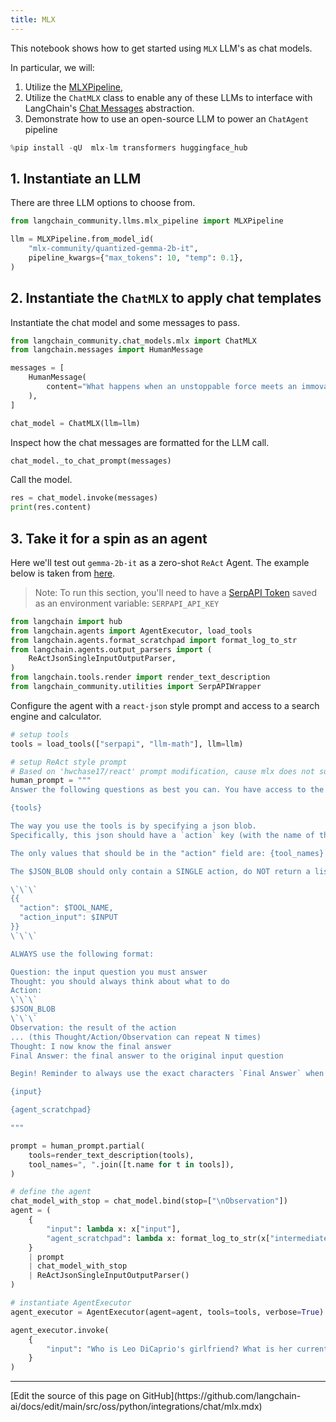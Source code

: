 ```yaml
---
title: MLX
---
```


This notebook shows how to get started using `MLX` LLM's as chat models.

In particular, we will:

1. Utilize the [MLXPipeline](https://github.com/langchain-ai/langchain/blob/master/libs/community/langchain_community/llms/mlx_pipeline.py),
2. Utilize the `ChatMLX` class to enable any of these LLMs to interface with LangChain's [Chat Messages](https://python.langchain.com/docs/modules/model_io/chat/#messages) abstraction.
3. Demonstrate how to use an open-source LLM to power an `ChatAgent` pipeline

```python
%pip install -qU  mlx-lm transformers huggingface_hub
```

## 1. Instantiate an LLM

There are three LLM options to choose from.

```python
from langchain_community.llms.mlx_pipeline import MLXPipeline

llm = MLXPipeline.from_model_id(
    "mlx-community/quantized-gemma-2b-it",
    pipeline_kwargs={"max_tokens": 10, "temp": 0.1},
)
```

## 2. Instantiate the `ChatMLX` to apply chat templates

Instantiate the chat model and some messages to pass.

```python
from langchain_community.chat_models.mlx import ChatMLX
from langchain.messages import HumanMessage

messages = [
    HumanMessage(
        content="What happens when an unstoppable force meets an immovable object?"
    ),
]

chat_model = ChatMLX(llm=llm)
```

Inspect how the chat messages are formatted for the LLM call.

```python
chat_model._to_chat_prompt(messages)
```

Call the model.

```python
res = chat_model.invoke(messages)
print(res.content)
```

## 3. Take it for a spin as an agent

Here we'll test out `gemma-2b-it` as a zero-shot `ReAct` Agent. The example below is taken from [here](https://python.langchain.com/docs/modules/agents/agent_types/react#using-chat-models).

> Note: To run this section, you'll need to have a [SerpAPI Token](https://serpapi.com/) saved as an environment variable: `SERPAPI_API_KEY`

```python
from langchain import hub
from langchain.agents import AgentExecutor, load_tools
from langchain.agents.format_scratchpad import format_log_to_str
from langchain.agents.output_parsers import (
    ReActJsonSingleInputOutputParser,
)
from langchain.tools.render import render_text_description
from langchain_community.utilities import SerpAPIWrapper
```

Configure the agent with a `react-json` style prompt and access to a search engine and calculator.

```python
# setup tools
tools = load_tools(["serpapi", "llm-math"], llm=llm)

# setup ReAct style prompt
# Based on 'hwchase17/react' prompt modification, cause mlx does not support the `System` role
human_prompt = """
Answer the following questions as best you can. You have access to the following tools:

{tools}

The way you use the tools is by specifying a json blob.
Specifically, this json should have a `action` key (with the name of the tool to use) and a `action_input` key (with the input to the tool going here).

The only values that should be in the "action" field are: {tool_names}

The $JSON_BLOB should only contain a SINGLE action, do NOT return a list of multiple actions. Here is an example of a valid $JSON_BLOB:

\`\`\`
{{
  "action": $TOOL_NAME,
  "action_input": $INPUT
}}
\`\`\`

ALWAYS use the following format:

Question: the input question you must answer
Thought: you should always think about what to do
Action:
\`\`\`
$JSON_BLOB
\`\`\`
Observation: the result of the action
... (this Thought/Action/Observation can repeat N times)
Thought: I now know the final answer
Final Answer: the final answer to the original input question

Begin! Reminder to always use the exact characters `Final Answer` when responding.

{input}

{agent_scratchpad}

"""

prompt = human_prompt.partial(
    tools=render_text_description(tools),
    tool_names=", ".join([t.name for t in tools]),
)

# define the agent
chat_model_with_stop = chat_model.bind(stop=["\nObservation"])
agent = (
    {
        "input": lambda x: x["input"],
        "agent_scratchpad": lambda x: format_log_to_str(x["intermediate_steps"]),
    }
    | prompt
    | chat_model_with_stop
    | ReActJsonSingleInputOutputParser()
)

# instantiate AgentExecutor
agent_executor = AgentExecutor(agent=agent, tools=tools, verbose=True)
```

```python
agent_executor.invoke(
    {
        "input": "Who is Leo DiCaprio's girlfriend? What is her current age raised to the 0.43 power?"
    }
)
```

---

<Callout icon="pen-to-square" iconType="regular">
  [Edit the source of this page on GitHub](https://github.com/langchain-ai/docs/edit/main/src/oss/python/integrations/chat/mlx.mdx)
</Callout>
